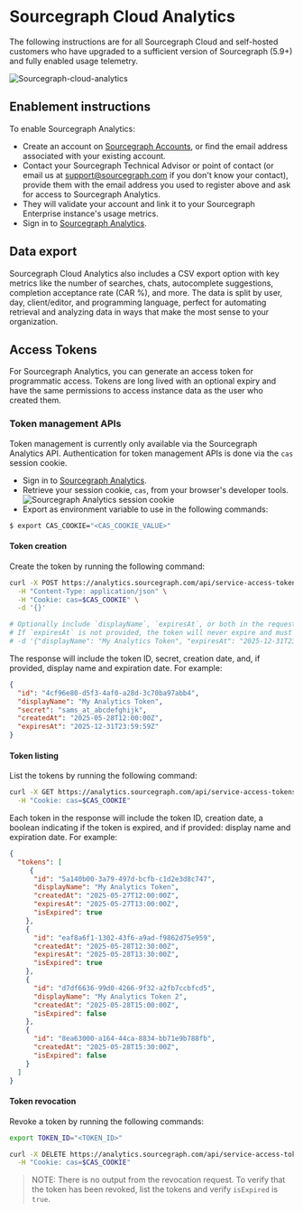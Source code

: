 # Sourcegraph Cloud Analytics

The following instructions are for all Sourcegraph Cloud and self-hosted customers who have upgraded to a sufficient version of Sourcegraph (5.9+) and fully enabled usage telemetry. 

![Sourcegraph-cloud-analytics](https://storage.googleapis.com/sourcegraph-assets/cloud-analytics.png)

## Enablement instructions

To enable Sourcegraph Analytics:

- Create an account on [Sourcegraph Accounts](https://accounts.sourcegraph.com/), or find the email address associated with your existing account.
- Contact your Sourcegraph Technical Advisor or point of contact (or email us at support@sourcegraph.com if you don't know your contact), provide them with the email address you used to register above and ask for access to Sourcegraph Analytics.
- They will validate your account and link it to your Sourcegraph Enterprise instance's usage metrics.
- Sign in to [Sourcegraph Analytics](https://analytics.sourcegraph.com).

## Data export

Sourcegraph Cloud Analytics also includes a CSV export option with key metrics like the number of searches, chats, autocomplete suggestions, completion acceptance rate (CAR %), and more. The data is split by user, day, client/editor, and programming language, perfect for automating retrieval and analyzing data in ways that make the most sense to your organization.


## Access Tokens

For Sourcegraph Analytics, you can generate an access token for programmatic access. Tokens are long lived with an optional expiry and have the same permissions to access instance data as the user who created them.

### Token management APIs

Token management is currently only available via the Sourcegraph Analytics API.
Authentication for token management APIs is done via the `cas` session cookie.

- Sign in to [Sourcegraph Analytics](https://analytics.sourcegraph.com).
- Retrieve your session cookie, `cas`, from your browser's developer tools.
![Sourcegraph Analytics session cookie](https://storage.googleapis.com/sourcegraph-assets/Docs/analytics-cookie.png)
- Export as environment variable to use in the following commands:
```sh
$ export CAS_COOKIE="<CAS_COOKIE_VALUE>"
```

#### Token creation

Create the token by running the following command:

```sh
curl -X POST https://analytics.sourcegraph.com/api/service-access-tokens \
  -H "Content-Type: application/json" \
  -H "Cookie: cas=$CAS_COOKIE" \
  -d '{}'

# Optionally include `displayName`, `expiresAt`, or both in the request body.
# If `expiresAt` is not provided, the token will never expire and must be revoked manually.
# -d '{"displayName": "My Analytics Token", "expiresAt": "2025-12-31T23:59:59Z"}'  
```

The response will include the token ID, secret, creation date, and, if provided, display name and expiration date. For example:

```json
{
  "id": "4cf96e80-d5f3-4af0-a28d-3c70ba97abb4",
  "displayName": "My Analytics Token",
  "secret": "sams_at_abcdefghijk",
  "createdAt": "2025-05-28T12:00:00Z",
  "expiresAt": "2025-12-31T23:59:59Z"
}
```

#### Token listing

List the tokens by running the following command:
```sh
curl -X GET https://analytics.sourcegraph.com/api/service-access-tokens \
  -H "Cookie: cas=$CAS_COOKIE"
```
Each token in the response will include the token ID, creation date, a boolean indicating if the token is expired, and if provided: display name and expiration date. For example:
```json
{
  "tokens": [
     {
      "id": "5a140b00-3a79-497d-bcfb-c1d2e3d8c747",
      "displayName": "My Analytics Token",
      "createdAt": "2025-05-27T12:00:00Z",
      "expiresAt": "2025-05-27T13:00:00Z",
      "isExpired": true
    },
    {
      "id": "eaf8a6f1-1302-43f6-a9ad-f9862d75e959",
      "createdAt": "2025-05-28T12:30:00Z",
      "expiresAt": "2025-05-28T13:30:00Z",
      "isExpired": true
    },
    {
      "id": "d7df6636-99d0-4266-9f32-a2fb7ccbfcd5",
      "displayName": "My Analytics Token 2",
      "createdAt": "2025-05-28T15:00:00Z",
      "isExpired": false
    },
    {
      "id": "8ea63000-a164-44ca-8834-bb71e9b788fb",
      "createdAt": "2025-05-28T15:30:00Z",
      "isExpired": false
    }
  ]
}
```

#### Token revocation

Revoke a token by running the following commands:
```sh
export TOKEN_ID="<TOKEN_ID>"

curl -X DELETE https://analytics.sourcegraph.com/api/service-access-tokens/$TOKEN_ID \
  -H "Cookie: cas=$CAS_COOKIE"
```

> NOTE: There is no output from the revocation request. To verify that the token has been revoked, list the tokens and verify `isExpired` is `true`.
